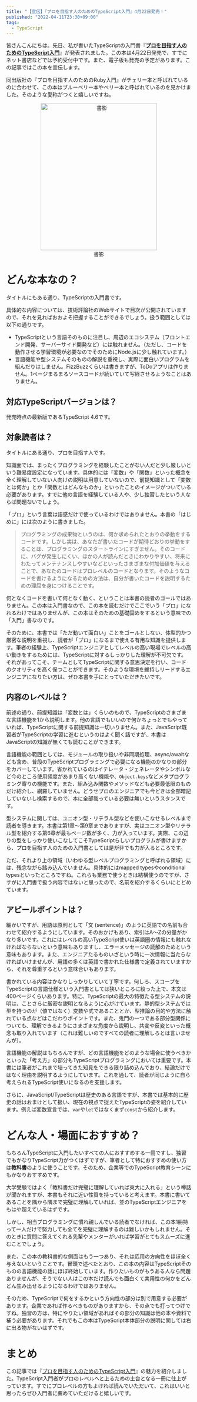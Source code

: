 ```yaml
---
title: "【宣伝】『プロを目指す人のためのTypeScript入門』4月22日発売！"
published: "2022-04-11T23:30+09:00"
tags:
  - TypeScript
---
```


皆さんこんにちは。先日、私が書いたTypeScriptの入門書『**[プロを目指す人のためのTypeScript入門](https://gihyo.jp/book/2022/978-4-297-12747-3)**』が発表されました。この本は4月22日発売で、すでにネット書店などでは予約受付中です。また、電子版も発売の予定があります。この記事ではこの本を宣伝します。

同出版社の『プロを目指す人のためのRuby入門』がチェリー本と呼ばれているのに合わせて、この本はブルーベリー本やベリー本と呼ばれているのを見かけました。そのような愛称がつくと嬉しいですね。

<figure style="max-width: 316px; margin-inline: auto; text-align: center">
  <img src="./images/book.jpeg" alt="書影" width="316" height="400" />
  <figcaption>書影</figcaption>
</figure>

# どんな本なの？

タイトルにもある通り、TypeScriptの入門書です。

具体的な内容については、技術評論社のWebサイトで目次が公開されていますので、それを見ればおおよそ把握することができるでしょう。扱う範囲としては以下の通りです。

- TypeScriptという言語そのものに注目し、周辺のエコシステム（フロントエンド開発、サーバーサイド開発など）には触れません。（ただし、コードを動作させる学習環境が必要なのでそのためにNode.jsに少し触れています。）
- 言語機能や型システムそのものの解説を重視し、実際に面白いプログラムを組んだりはしません。FizzBuzzくらいは書きますが、ToDoアプリは作りません。1ページまるまるソースコードが続いていて写経させるようなことはありません。

## 対応TypeScriptバージョンは？

発売時点の最新版であるTypeScript 4.6です。

## 対象読者は？

タイトルにある通り、プロを目指す人です。

知識面では、まったくプログラミングを経験したことがない人だと少し厳しいという難易度設定になっています。具体的には「変数」や「関数」といった概念を全く理解していない人向けの説明は用意していないので、前提知識として「変数とは何か」とか「関数とはどんなものか」といったことのイメージがついている必要があります。すでに他の言語を経験している人や、少し独習したという人ならば問題ないでしょう。

「プロ」という言葉は語感だけで使っているわけではありません。本書の「はじめに」には次のように書きました。

> プログラミングの成果物というのは、何か求められたとおりの挙動をするコードです。しかし実は、あなたが書いたコードが期待どおりの挙動をすることは、プログラミングのスタートラインにすぎません。そのコードに、バグが発生しにくい、ほかの人が読んだときにわかりやすい、将来にわたってメンテナンスしやすいなどといったさまざまな付加価値を与えることで、あなたのコードはプロレベルのコードとなります。そのようなコードを書けるようになるための方法は、自分が書いたコードを説明するための理屈を身につけることです。

何となくコードを書いて何となく動く、ということは本書の読者のゴールではありません。この本は入門書なので、この本を読むだけでここでいう「プロ」になれるわけではありませんが、この本はそのための基礎固めをするという意味での「入門」書なのです。

そのために、本書では「ただ動いて面白い」ことをゴールとしない、体型的かつ厳密な説明を重視し、読者が「プロ」になるまで使える有用な知識を提供します。筆者の経験上、TypeScriptエンジニアとしてレベルの高い現場でレベルの高い動きをするためには、TypeScriptに対するしっかりした理解が不可欠です。それがあってこそ、チームとしてTypeScriptに関する意思決定を行い、コードのクオリティを高く保つことができます。そのような環境を維持しリードするエンジニアになりたい方は、ぜひ本書を手にとっていただきたいです。

## 内容のレベルは？

前述の通り、前提知識は「変数とは」くらいのもので、TypeScriptのさまざまな言語機能を1から説明します。他の言語でもいいので何かちょっとでもやっていれば、TypeScriptに関する前提知識は一切いりません。また、JavaScript既習者がTypeScriptの学習に進むというのはよく聞く話ですが、本書はJavaScriptの知識が無くても読むことができます。

言語機能の範囲としては、モジュールの取り扱いや非同期処理、async/awaitなども含め、普段のTypeScriptプログラミングで必要になる機能のかなりの部分をカバーしています。省かれているのはイテレータ・ジェネレータやシンボルなど今のところ使用頻度があまり高くない機能や、`Object.keys`などメタプログラミング寄りの機能です。また、組み込み関数やメソッドなども必要最低限のものだけ紹介し、網羅していません。どうせプロのエンジニアでも今どきは全部暗記していないし検索するので、本に全部載っている必要は無いというスタンスです。

型システムに関しては、ユニオン型・リテラル型などを使いこなせるレベルまで読者を導きます。本書は第1章〜第9章までありますが、実はユニオン型やリテラル型を紹介する第6章が最もページ数が多く、力が入っています。実際、この辺りの型をしっかり使いこなしてこそTypeScriptらしいプログラムが書けますから、プロを目指す人のための入門書としては是が非でも力が入るところです。

ただ、それより上の領域（いわゆる型レベルプログラミングと呼ばれる領域）には、残念ながら踏み込んでいません。具体的にはmapped typesやconditional typesといったところですね。これらも業務で使うときは結構使うのですが、さすがに入門書で扱う内容ではないと思ったので、名前を紹介するくらいにとどめています。

## アピールポイントは？

細かいですが、用語は原則として「文 (sentence)」のように英語での名前も合わせて紹介するようにしています。そのおかげもあり、索引はA〜Zの分量がかなり多いです。これにはレベルの高いTypeScript使いは英語圏の情報にも触れなければならないという意味もありますし、エラーメッセージの読解のためという意味もあります。また、エンジニアたるものいざという時に一次情報に当たらなければいけませんが、用語の多くは英語で書かれた仕様書で定義されていますから、それを尊重するという意味合いもあります。

書かれている内容はかなりしっかりしていて丁寧です。何しろ、スコープをTypeScriptの言語仕様という入門書としては狭いところに絞った上で、本文は400ページくらいあります。特に、TypeScriptの最大の特徴たる型システムの説明は、ことさらに厳密な説明となるように心がけています。静的型システムでは型を持つのが（値ではなく）変数や式であることとか、型推論の目的や方法に触れている点などはこだわりポイントです。また、鬼門の一つである部分型関係についても、理解できるようにさまざまな角度から説明し、共変や反変といった概念も取り入れています（これは難しいのですべての読者に理解しろとは言いませんが）。

言語機能の解説はもちろんですが、どの言語機能をどのような場合に使うべきかといった「考え方」の部分もTypeScriptプログラミングにおいては重要です。本書には筆者がこれまで培ってきた知見をできる限り詰め込んでおり、結論だけではなく理由を説明するようにしています。これを通して、読者が同じように自ら考えられるTypeScript使いになるのを支援します。

さらに、JavaScript/TypeScriptは歴史のある言語ですが、本書では基本的に歴史の話はおまけとして扱い、現在の視点で捉えたTypeScriptの姿を紹介しています。例えば変数宣言では、`var`や`let`ではなくまず`const`から紹介します。

# どんな人・場面におすすめ？

もちろんTypeScriptに入門したいすべての人におすすめする一冊ですし、独習でもかなりTypeScript力がつくはずですが、筆者として特におすすめの使い方は**教科書**のように使うことです。そのため、企業等でのTypeScript教育シーンにもかなりおすすめです。

大学受験ではよく「教科書だけ完璧に理解していれば東大に入れる」という噂話が聞かれますが、本書もそれに近い性質を持っていると考えます。本書に書いてあることを隅から隅まで完璧に理解していれば、並のTypeScriptエンジニアをもはや超えているはずです。

しかし、相当プログラミングに慣れ親しんでいる読者でなければ、この本1冊持って一人だけで努力しても全てを完璧に理解するのは難しいかもしれません。そのときに質問に答えてくれる先輩やメンターがいれば学習がとてもスムーズに進むことでしょう。

また、この本の教科書的な側面はもう一つあり、それは応用の方向性をほぼ全く与えないということです。冒頭で述べたとおり、この本の内容はTypeScriptそのものの言語機能の話にほぼ終始しています。作りたいものがもうある人なら問題ありませんが、そうでない人はこの本だけ読んでも面白くて実用性の何かをどんどん生み出せるようになるわけではありません。

そのため、TypeScriptで何をするかという方向性の部分は別で用意する必要があります。企業であれば作るべきものがありますから、その点でも打ってつけですね。独習の方は、特にやりたい領域があればその部分の知識は他の本や資料で補う必要があります。それでもこの本はTypeScript本体部分の説明に関しては右に出る物がないはずです。

# まとめ

この記事では『[プロを目指す人のためのTypeScript入門](https://gihyo.jp/book/2022/978-4-297-12747-3)』の魅力を紹介しました。TypeScript入門者がプロのレベルへと上るための土台となる一冊に仕上がっています。すでにプロレベルの方もよければ読んでいただいて、これはいいと思ったらぜひ入門者に薦めていただけると嬉しいです。
